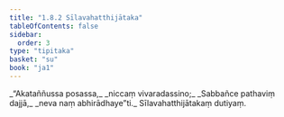 ```yaml
---
title: "1.8.2 Sīlavahatthijātaka"
tableOfContents: false
sidebar:
  order: 3
type: "tipitaka"
basket: "su"
book: "ja1"
---
```



<DynamicBreadcrumb />

<Division number="72" book="ja1" bookNo="22" page="17">

<Paragraph number="159" type="verses" book="ja1">
_“Akataññussa posassa,_  
_niccaṃ vivaradassino;_  
_Sabbañce pathaviṃ dajjā,_  
_neva naṃ abhirādhaye”ti._  


</Paragraph>
</Division>

<Paragraph number="160" type="center" book="ja1">
Sīlavahatthijātakaṃ dutiyaṃ.
</Paragraph>